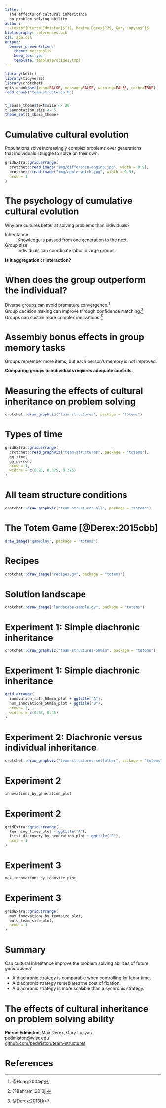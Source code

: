 ```yaml
---
title: |
  The effects of cultural inheritance  
  on problem solving ability
author:
  \textbf{Pierce Edmiston}$^1$, Maxime Derex$^2$, Gary Lupyan$^1$
bibliography: references.bib
csl: apa.csl
output:
  beamer_presentation:
    theme: metropolis
    keep_tex: yes
    template: template/slides.tmpl
---
```

```r
library(knitr)
library(tidyverse)
library(crotchet)
opts_chunk$set(echo=FALSE, message=FALSE, warning=FALSE, cache=TRUE)
read_chunk("team-structures.R")
```
```r
```
```r
t_$base_theme$text$size <- 20
t_$annotation_size <- 5
theme_set(t_$base_theme)
```

# Cumulative cultural evolution

Populations solve increasingly complex problems over generations  
that individuals struggle to solve on their own.

```r
gridExtra::grid.arrange(
  crotchet::read_image("img/difference-engine.jpg", width = 0.9),
  crotchet::read_image("img/apple-watch.jpg", width = 0.9),
  nrow = 1
)
```

<!--
Here are two computers.

The one on the left is a portion of the Difference Engine, a one-of-a-kind
machine designed by Charles Babbage in the 1820s, but famously never actually
completed, or at least not in his lifetime. The difference engine was a machine
designed to compute arbitrary functions, so it was a very early computer.

On the right, we have the inside of an Apple Watch S3 --- A solid state
computer, with no moving parts. Today, a company with over 120,000
employees, worth over one trillion dollars, makes and sells about 4 million of
these watches every quarter.

By just about every measure I can think of, the Apple Watch is a much better
computer than Babbage's 15 ton machine, and this is the kind of cumulative
cultural evolution I think we can all agree on.

Human populations solve increasingly complex problems over generations
that individuals struggle to solve on their own.

The Apple Watch solves a much more complex set of problems than the Difference
Engine. It has a touchscreen, sensors to detect your heartbeat, how many steps
you've taken, where you've been. There are engineering constraints on making it
wearable and sylish, and manufacturing constraints on how to produce
enough of these devices fast enough to keep up with demand.

Given this complexity, it's impossible to imagine any single person ever having
designed the Apple Watch, and this is an example of how cultures are better at
problem solving than individuals.
-->

# The psychology of cumulative cultural evolution

Why are cultures better at solving problems than individuals?

Inheritance
:   Knowledge is passed from one generation to the next.

Group size
:   Individuals can coordinate labor in large groups.

**Is it aggregation or interaction?**

<!--
Why are populations able to solve problems that individuals are not?

There are really two reasons I want to talk about today. The first is the idea
of inheritance: that cultures are able to pass knowledge from one generation to
the next, which means that problem solving can extend far longer than any
individual lifetime.

The second reason is related to group size. This is the idea that individuals
can coordinate their labor in groups to accomplish something that they couldn't
by themselves.

To me, as a psychologist, the most interesting question about both of these is
whether they represent a process of aggregation or interaction. Does problem
solving just add up as you add more generations or more people to
the group, or are there interactions, places where the group performs
differently than the sum of its parts.

I'm going to argue today that we actually know a fair amount about the effects
of group size on problem solving, but we actually don't know very much about
the effects on inheritance on problem solving.
-->

# When does the group outperform the individual?

Diverse groups can avoid premature convergence.[^diverse]  
Group decision making can improve through confidence matching.[^decision]  
Groups can sustain more complex innovations.[^groups]

[^diverse]: @Hong:2004gt
[^decision]: @Bahrami:2010jl
[^groups]: @Derex:2013kk


<!--
First let's look at what we know about where groups outperform the individuals
in them.

One of the more interesting findings in this line of research is where
diverse groups can outperform homogeneous`ones in cases where there
are locally optimal solutions. The diverse groups are able to maintain
a wider search area, and are less likely to converge prematurely.

A similar principle applies to diverse networks -- basically networks that are
not fully connected. In these cases, a sparsely connected network of 
individuals can outperform a fully connected network when the fully
connected network converges prematurely without fully searching the solution
space.

Another case where groups can outperform individuals is in some confidence
matching tasks, so in this study, by allowing dyads to confer their answers
in a perceptual decision making task, both individuals were able to perform
better than the best individual in the group responding alone.

Finally we have the cases where groups are able to sustain more complex
innovations simply through specialization, where individuals learn
to get good at one thing and learn from others rather than trying to
get good at everything at once.
-->

# Assembly bonus effects in group memory tasks

Groups remember more items, but each person's memory is not improved.

**Comparing groups to individuals requires adequate controls.**

# Measuring the effects of cultural inheritance on problem solving

```r
crotchet::draw_graphviz("team-structures", package = "totems")
```

# Types of time

```r
gridExtra::grid.arrange(
  crotchet::read_graphviz("team-structures", package = "totems"),
  gg_time,
  gg_person,
  nrow = 1,
  widths = c(0.25, 0.375, 0.375)
)
```

# All team structure conditions

```r
crotchet::draw_graphviz("team-structures-all", package = "totems")
```

# The Totem Game [@Derex:2015cbb]

```r
draw_image("gameplay", package = "totems")
```

# Recipes

```r
crotchet::draw_image("recipes.gv", package = "totems")
```

# Solution landscape

```r
crotchet::draw_image("landscape-sample.gv", package = "totems")
```

# Experiment 1: Simple diachronic inheritance

```r
crotchet::draw_graphviz("team-structures-50min", package = "totems")
```

# Experiment 1: Simple diachronic inheritance

```r
grid.arrange(
  innovation_rate_50min_plot + ggtitle("A"),
  num_innovations_50min_plot + ggtitle("B"),
  nrow = 1,
  widths = c(0.55, 0.45)
)
```

# Experiment 2: Diachronic versus individual inheritance

```r
crotchet::draw_graphviz("team-structures-selfother", package = "totems")
```

# Experiment 2

```r
innovations_by_generation_plot
```

# Experiment 2

```r
gridExtra::grid.arrange(
  learning_times_plot + ggtitle("A"),
  first_discovery_by_generation_plot + ggtitle("B"),
  ncol = 1
)
```

# Experiment 3

```r
max_innovations_by_teamsize_plot
```

# Experiment 3

```r
gridExtra::grid.arrange(
  max_innovations_by_teamsize_plot,
  bots_team_size_plot,
  nrow = 1
)
```

# Summary

Can cultural inheritance improve the problem solving abilities of future generations?

- A diachronic strategy is comparable when controlling for labor time.
- A diachronic strategy remediates the cost of fixation.
- A diachronic strategy is more scalable than a sychronic strategy.

# The effects of cultural inheritance on problem solving ability

**Pierce Edmiston**, Max Derex, Gary Lupyan  
pedmiston@wisc.edu  
[github.com/pedmiston/team-structures](https://github.com/pedmiston/team-structures)

# References {.allowframebreaks}

\setlength{\parindent}{-0.2in}
\setlength{\leftskip}{0.25in}
\noindent
\footnotesize
